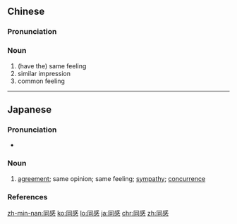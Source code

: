 ==Chinese==
{{zh-forms}}

===Pronunciation===
{{zh-pron
|m=tónggǎn
|c=tung4 gam2
|mc=
|oc=
|ma=
|cat=n
}}

===Noun===
# (have the) same feeling
# similar impression
# common feeling

----

==Japanese==
{{ja-kanjitab|どう|かん|yomi=on}}

===Pronunciation===
* {{ja-pron|どうかん|y=o|acc=0|acc_ref=NHK}}

===Noun===
{{ja-noun|どうかん}}
# [[agreement]]; same opinion; same feeling; [[sympathy]]; [[concurrence]]

===References===
<references/>

[[zh-min-nan:同感]]
[[ko:同感]]
[[lo:同感]]
[[ja:同感]]
[[chr:同感]]
[[zh:同感]]